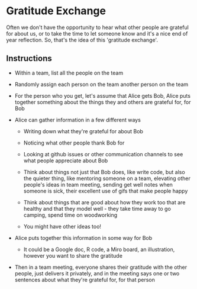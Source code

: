 # Gratitude Exchange

Often we don\'t have the opportunity to hear what other people are grateful for about us, or to take the time to let someone know and it\'s a nice end of year reflection. So, that\'s the idea of this \'gratitude exchange\'.

## Instructions

-   Within a team, list all the people on the team

-   Randomly assign each person on the team another person on the team

-   For the person who you get, let\'s assume that Alice gets Bob, Alice puts together something about the things they and others are grateful for, for Bob

-   Alice can gather information in a few different ways

    -   Writing down what they\'re grateful for about Bob

    -   Noticing what other people thank Bob for

    -   Looking at github issues or other communication channels to see what people appreciate about Bob

    -   Think about things not just that Bob does, like write code, but also the quieter thing, like mentoring someone on a team, elevating other people\'s ideas in team meeting, sending get well notes when someone is sick, their excellent use of gifs that make people happy

    -   Think about things that are good about how they work too that are healthy and that they model well - they take time away to go camping, spend time on woodworking

    -   You might have other ideas too!

-   Alice puts together this information in some way for Bob

    -   It could be a Google doc, R code, a Miro board, an illustration, however you want to share the gratitude

-   Then in a team meeting, everyone shares their gratitude with the other people, just delivers it privately, and in the meeting says one or two sentences about what they\'re grateful for, for that person
